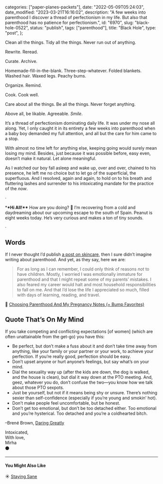 
  categories: ["paper-planes-packets"],
  date: "2022-05-09T05:24:03",
  date_modified: "2023-03-21T16:16:02",
  description:
    "A few weeks into parenthood I discover a thread of perfectionism in my life. But also that parenthood has no patience for perfectionism.",
  id: "6970",
  slug: "black-hole-0522",
  status: "publish",
  tags: ["parenthood"],
  title: "Black Hole",
  type: "post",
};


Clean all the things. Tidy all the things. Never run out of anything.

Rewrite. Reread.

Curate. Archive.

Homemade-fill-in-the-blank. Three-step-whatever. Folded blankets. Washed hair. Waxed legs. Peachy bums.

Organize. Remind.

Cook. Cook well.

Care about all the things. Be all the things. Never forget anything.

Above all, be likable. Agreeable. *Smile*.

It’s a thread of perfectionism dominating daily life. It was under my nose all along. Yet, I only caught it in its entirety a few weeks into parenthood when a baby boy demanded my full attention, and all but the care for him came to a stop.

With almost no time left for anything else, keeping going would surely mean losing my mind. Besides, just because it was possible before, easy even, doesn’t make it natural. Let alone meaningful.

As I watched our boy fall asleep and wake up, over and over, chained to his presence, he left me no choice but to let go of the superficial, the superfluous. And I resolved, again and again, to hold on to his breath and fluttering lashes and surrender to his intoxicating mandate for the practice of the _now_.

·

\***\*Hi All!\*\*** How are you doing? 🤧 I’m recovering from a cold and daydreaming about our upcoming escape to the south of Spain. Peanut is eight weeks today. He’s very curious and makes a ton of tiny sounds.

·

## Words

If I never thought I’d publish [a post on skincare](/posts/korean-skin-care-routine/), then I sure didn’t imagine writing about parenthood. And yet, as they say, here we are:

> For as long as I can remember, I could only think of reasons _not_ to have children. Mostly, I worried I was emotionally immature for parenthood and that I might repeat some of my parents’ mistakes. I also feared my career would halt and most household responsibilities to fall on me. And that I’d lose the life I appreciated so much, filled with days of learning, reading, and travel.

🥑 [Choosing Parenthood And My Pregnancy Notes (+ Bump Favorites)](/posts/choosing-parenthood-and-my-pregnancy-notes/)

## Quote That’s On My Mind

If you take competing and conflicting expectations \[of women] (which are often unattainable from the get-go) you have this:

- Be perfect, but don’t make a fuss about it and don’t take time away from anything, like your family or your partner or your work, to achieve your perfection. If you’re really good, perfection should be easy.
- Don’t upset anyone or hurt anyone’s feelings, but say what’s on your mind.
- Dial the sexuality way up (after the kids are down, the dog is walked, and the house is clean), but dial it way down at the PTO meeting. And, geez, whatever you do, don’t confuse the two—you know how we talk about those PTO sexpots.
- Just be yourself, but not if it means being shy or unsure. There’s nothing sexier than self-confidence (especially if you’re young and smokin’ hot).
- Don’t make people feel uncomfortable, but be honest.
- Don’t get too emotional, but don’t be too detached either. Too emotional and you’re hysterical. Too detached and you’re a coldhearted bitch.

–Brené Brown, [Daring Greatly](https://www.amazon.com/Daring-Greatly-Courage-Vulnerable-Transforms-ebook/dp/B00APRW2WC/)

Intoxicated,\
With love,\
Mirha\
⚫️

---

#### You Might Also Like

☀️ [Staying Sane](/letters/paper-planes-packets-0520/)
